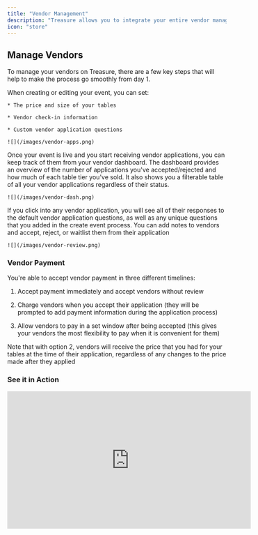 ```yaml
---
title: "Vendor Management"
description: "Treasure allows you to integrate your entire vendor management process directly into your event page, starting from when you first create your event. "
icon: "store"
---
```


## Manage Vendors

To manage your vendors on Treasure, there are a few key steps that will help to make the process go smoothly from day 1.

<Steps>
  <Step title="Set Your Table and Application Information">
    When creating or editing your event, you can set:&#x20;

    * The price and size of your tables

    * Vendor check-in information

    * Custom vendor application questions

    ![](/images/vendor-apps.png)
  </Step>

  <Step title="Track Vendors on Your Vendor Dashboard">
    Once your event is live and you start receiving vendor applications, you can keep track of them from your vendor dashboard. The dashboard provides an overview of the number of applications you've accepted/rejected and how much of each table tier you've sold. It also shows you a filterable table of all your vendor applications regardless of their status.

    ![](/images/vendor-dash.png)
  </Step>

  <Step title="Review Vendor Applications">
    If you click into any vendor application, you will see all of their responses to the default vendor application questions, as well as any unique questions that you added in the create event process. You can add notes to vendors and accept, reject, or waitlist them from their application

    ![](/images/vendor-review.png)
  </Step>
</Steps>

### Vendor Payment

You're able to accept vendor payment in three different timelines:

1. Accept payment immediately and accept vendors without review

2. Charge vendors when you accept their application (they will be prompted to add payment information during the application process)

3. Allow vendors to pay in a set window after being accepted (this gives your vendors the most flexibility to pay when it is convenient for them)

<Tip>
  Note that with option 2, vendors will receive the price that you had for your tables at the time of their application, regardless of any changes to the price made after they applied
</Tip>

### See it in Action

<iframe width="560" height="315" src="https://www.youtube.com/embed/c-XxJ-EopvM?si=JXz3Y5xUlr4vPzuS" title="YouTube video player" frameborder="0" allow="accelerometer; autoplay; clipboard-write; encrypted-media; gyroscope; picture-in-picture; web-share" referrerpolicy="strict-origin-when-cross-origin" allowfullscreen />

### Temporary Vendors and "Mark as Paid"

For your vendors that don't want to use Treasure at all, we offer a solution in the form of temporary vendors.&#x20;

* Temporary vendors are created by you, and can be treated like any other vendor once they are set up in your event

  * They can be assigned to specific tables on your venue map

  * You can designate the exact type of tables they purchased

  * They **will not** be able to update their own information such as additional social links&#x20;

    ![](/images/temp-vendors.png)

Vendors that are comfortable applying with their information on Treasure but have arranged for an alternative form of payment with you can be "Mark as Paid" from the vendor dashboard once they are accepted.&#x20;

* Vendors that are mark as paid (and temporary vendors) will not impact your total sales numbers on Treasure at all

![](/images/vendorappflat.png)